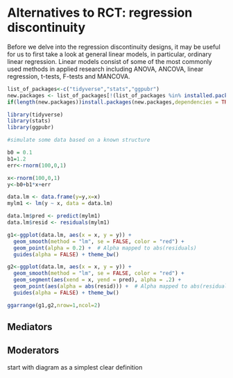 #	Alternatives to RCT: regression discontinuity

Before we delve into the regression discontinuity designs, it may be useful for us to first take a look at general linear models, in particular, ordinary linear regression. Linear models consist of some of the most commonly used methods in applied research including ANOVA, ANCOVA, linear regression, t-tests, F-tests and MANCOVA.

```r
list_of_packages<-c("tidyverse","stats","ggpubr")
new.packages <- list_of_packages[!(list_of_packages %in% installed.packages()[,"Package"])]
if(length(new.packages))install.packages(new.packages,dependencies = TRUE)

library(tidyverse)
library(stats)
library(ggpubr)

#simulate some data based on a known structure

b0 = 0.1
b1=1.2
err<-rnorm(100,0,1)

x<-rnorm(100,0,1)
y<-b0+b1*x+err

data.lm <- data.frame(y=y,x=x)
mylm1 <- lm(y ~ x, data = data.lm)

data.lm$pred <- predict(mylm1)
data.lm$resid <- residuals(mylm1)

g1<-ggplot(data.lm, aes(x = x, y = y)) +
  geom_smooth(method = "lm", se = FALSE, color = "red") +
  geom_point(alpha = 0.2) +  # Alpha mapped to abs(residuals)
  guides(alpha = FALSE) + theme_bw()

g2<-ggplot(data.lm, aes(x = x, y = y)) +
  geom_smooth(method = "lm", se = FALSE, color = "red") +
  geom_segment(aes(xend = x, yend = pred), alpha = .2) +
  geom_point(aes(alpha = abs(resid))) +  # Alpha mapped to abs(residuals)
  guides(alpha = FALSE) + theme_bw()

ggarrange(g1,g2,nrow=1,ncol=2)

```

## Mediators

## Moderators

start with diagram as a simplest clear definition

